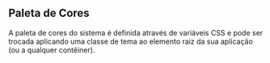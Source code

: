 
<Meta title="Design Tokens/Colors" />

## Paleta de Cores

A paleta de cores do sistema é definida através de variáveis CSS e pode ser trocada aplicando uma classe de tema ao elemento raiz da sua aplicação (ou a qualquer contêiner).

<ColorPalette>
  <ColorItem
    title="Tema Padrão (Dark)"
    subtitle="Este é o tema padrão, sem necessidade de classe."
    colors={{
      Primary: "rgb(0, 0, 0)",
      Secondary: "rgb(35, 35, 35)",
      Tertiary: "rgb(70, 70, 70)",
      Quaternary: "rgb(105, 105, 105)",
      Quinary: "rgb(140, 140, 140)",
    }}
  />
  <ColorItem
    title="Tema Vintage"
    subtitle="Use a classe .theme-vintage para aplicar."
    colors={{
      Primary: "rgb(50, 44, 43)",
      Secondary: "rgb(128, 61, 59)",
      Tertiary: "rgb(175, 130, 96)",
      Quaternary: "rgb(228, 197, 158)",
      Quinary: "rgb(228, 222, 220)",
    }}
  />
  <ColorItem
    title="Tema Pink"
    subtitle="Use a classe .theme-pink para aplicar."
    colors={{
      Primary: "rgb(140, 40, 100)",
      Secondary: "rgb(190, 40, 100)",
      Tertiary: "rgb(255, 40, 100)",
      Quaternary: "rgb(255, 100, 130)",
      Quinary: "rgb(225, 160, 160)",
    }}
  />
</ColorPalette>
